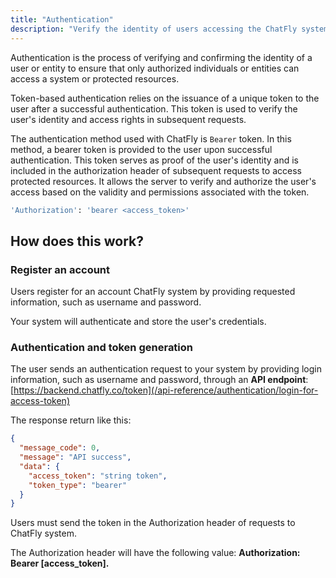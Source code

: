 ```yaml
---
title: "Authentication"
description: "Verify the identity of users accessing the ChatFly system"
---
```

Authentication is the process of verifying and confirming the identity of a user or entity to ensure that only authorized individuals or entities can access a system or protected resources.

Token-based authentication relies on the issuance of a unique token to the user after a successful authentication. This token is used to verify the user's identity and access rights in subsequent requests.

The authentication method used with ChatFly is `Bearer` token. In this method, a bearer token is provided to the user upon successful authentication. This token serves as proof of the user's identity and is included in the authorization header of subsequent requests to access protected resources. It allows the server to verify and authorize the user's access based on the validity and permissions associated with the token.
```bash
'Authorization': 'bearer <access_token>'
```

## How does this work?

### Register an account

Users register for an account ChatFly system by providing requested information, such as username and password.

Your system will authenticate and store the user's credentials.

### Authentication and token generation

The user sends an authentication request to your system by providing login information, such as username and password, through an **API endpoint**: [https://backend.chatfly.co/token](/api-reference/authentication/login-for-access-token)

The response return like this:
```json Response Example
{
  "message_code": 0,
  "message": "API success",
  "data": {
    "access_token": "string token",
    "token_type": "bearer"
  }
}
```

Users must send the token in the Authorization header of requests to ChatFly system.

The Authorization header will have the following value: **Authorization: Bearer [access_token].**


